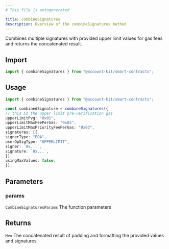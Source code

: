 ```yaml
---
# This file is autogenerated

title: combineSignatures
description: Overview of the combineSignatures method
---
```



Combines multiple signatures with provided upper limit values for gas fees and returns the concatenated result.

## Import

```ts
import { combineSignatures } from "@account-kit/smart-contracts";
```

## Usage

```ts
import { combineSignatures } from "@account-kit/smart-contracts";

const combinedSignature = combineSignatures({
// this is the upper limit pre-verification gas
upperLimitPvg: "0x01",
upperLimitMaxFeePerGas: "0x02",
upperLimitMaxPriorityFeePerGas: "0x03",
signatures: [{
signerType: "EOA",
userOpSigType: "UPPERLIMIT",
signer: `0x...`,
signature: `0x...`,
}]
usingMaxValues: false,
});
```

## Parameters

### params

`CombineSignaturesParams`
The function parameters

## Returns

`Hex`
The concatenated result of padding and formatting the provided values and signatures
